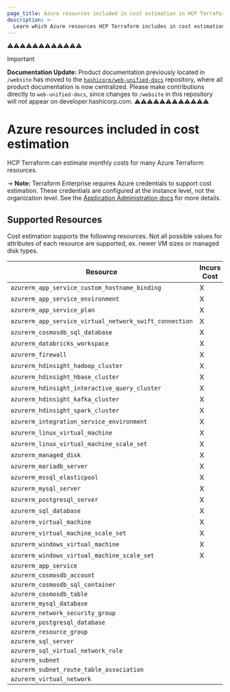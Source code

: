 ```yaml
---
page_title: Azure resources included in cost estimation in HCP Terraform
description: >-
  Learn which Azure resources HCP Terraform includes in cost estimation.
---
```

⚠️⚠️⚠️⚠️⚠️⚠️⚠️⚠️⚠️⚠️⚠️⚠️
> [!IMPORTANT]  
> **Documentation Update:** Product documentation previously located in `/website` has moved to the [`hashicorp/web-unified-docs`](https://github.com/hashicorp/web-unified-docs) repository, where all product documentation is now centralized. Please make contributions directly to `web-unified-docs`, since changes to `/website` in this repository will not appear on developer.hashicorp.com.
⚠️⚠️⚠️⚠️⚠️⚠️⚠️⚠️⚠️⚠️⚠️⚠️

# Azure resources included in cost estimation

HCP Terraform can estimate monthly costs for many Azure Terraform resources.

-> **Note:** Terraform Enterprise requires Azure credentials to support cost estimation. These credentials are configured at the instance level, not the organization level. See the [Application Administration docs](/terraform/enterprise/admin/application/integration) for more details.

## Supported Resources

Cost estimation supports the following resources. Not all possible values for attributes of each resource are supported, ex. newer VM sizes or managed disk types.

| Resource | Incurs Cost |
| ----------- | ----------- |
| `azurerm_app_service_custom_hostname_binding` | X |
| `azurerm_app_service_environment` | X |
| `azurerm_app_service_plan` | X |
| `azurerm_app_service_virtual_network_swift_connection` | X |
| `azurerm_cosmosdb_sql_database` | X |
| `azurerm_databricks_workspace` | X |
| `azurerm_firewall` | X |
| `azurerm_hdinsight_hadoop_cluster` | X |
| `azurerm_hdinsight_hbase_cluster` | X |
| `azurerm_hdinsight_interactive_query_cluster` | X |
| `azurerm_hdinsight_kafka_cluster` | X |
| `azurerm_hdinsight_spark_cluster` | X |
| `azurerm_integration_service_environment` | X |
| `azurerm_linux_virtual_machine` | X |
| `azurerm_linux_virtual_machine_scale_set` | X |
| `azurerm_managed_disk` | X |
| `azurerm_mariadb_server` | X |
| `azurerm_mssql_elasticpool` | X |
| `azurerm_mysql_server` | X |
| `azurerm_postgresql_server` | X |
| `azurerm_sql_database` | X |
| `azurerm_virtual_machine` | X |
| `azurerm_virtual_machine_scale_set` | X |
| `azurerm_windows_virtual_machine` | X |
| `azurerm_windows_virtual_machine_scale_set` | X |
| `azurerm_app_service` | |
| `azurerm_cosmosdb_account` | |
| `azurerm_cosmosdb_sql_container` | |
| `azurerm_cosmosdb_table` | |
| `azurerm_mysql_database` | |
| `azurerm_network_security_group` | |
| `azurerm_postgresql_database` | |
| `azurerm_resource_group` | |
| `azurerm_sql_server` | |
| `azurerm_sql_virtual_network_rule` | |
| `azurerm_subnet` | |
| `azurerm_subnet_route_table_association` | |
| `azurerm_virtual_network` | |
